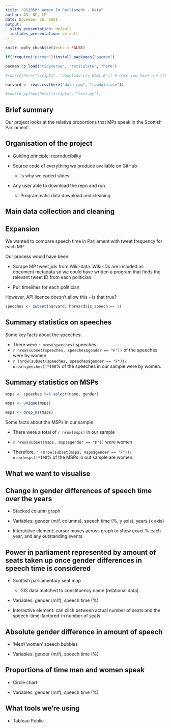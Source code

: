 ---
title: "DS105M: Women In Parliament - Data"
author: AS, NC, LM
date: November 26, 2021
output:
  slidy_presentation: default
  ioslides_presentation: default
---

```{r setup, include=FALSE}
knitr::opts_chunk$set(echo = FALSE)
```

```{r packages, include=FALSE}
if(!require("pacman"))install.packages("pacman")

pacman::p_load("tidyverse", "reticulate", "here")
```


```{r data, include=FALSE}
#source(here("scripts", "download-csv-html.R")) # once you have run the script once, you can comment out this line by typing "#" in front of it. Doing this will mean the data loads directly from your local data_raw folder rather than downloading every time.

harvard <- read.csv(here("data_raw", "rawdata.csv"))

#source_python(here("scripts", "test.py"))
```

## Brief summary

Our project looks at the relative proportions that MPs speak in the Scottish Parliament.

## Organisation of the project

* Guiding principle: reproducibility

* Source code of everything we produce avaliable on GitHub
  * Is why we coded slides

* Any user able to download the repo and run
  * Programmatic data download and cleaning


## Main data collection and cleaning

## Expansion

We wanted to compare speech time in Parliament with tweet frequency for each MP.

Our process would have been:

* Scrape MP tweet_ids from Wiki-data. Wiki-IDs are included as document metadata so we could have written a program that finds the relevant tweet ID from each politician.

* Pull timelines for each politician

However, API licence doesn't allow this - is that true?


```{r}
speeches <- subset(harvard, harvard$is_speech == 1)
```

## Summary statistics on speeches

Some key facts about the speeches:

* There were `r nrow(speeches)` speeches.
* `r nrow(subset(speeches, speeches$gender == "F"))` of the speeches were by women.
* `r (nrow(subset(speeches, speeches$gender == "F"))/ nrow(speeches))*100`% of the speeches in our sample were by women.

## Summary statistics on MSPs

```{r}
msps <- speeches %>% select(name, gender)

msps <- unique(msps)

msps <- drop_na(msps)
```


Some facts about the MSPs in our sample

* There were a total of `r nrow(msps)` in our sample

* `r nrow(subset(msps, msps$gender == "F"))` were women

* Therefore, `r (nrow(subset(msps, msps$gender == "F"))/ nrow(msps))*100`% of the MSPs in out sample are women.



## What we want to visualise

## Change in gender differences of speech time over the years

* Stacked column graph

* Variables: gender (m/f, columns), speech time (%, y axis), years (x axis)

* Interactive element: cursor moves across graph to show exact % each year, and any outstanding events

## Power in parliament represented by amount of seats taken up once gender differences in speech time is considered

* Scottish parliamentary seat map
  * GIS data matched to constituency name (relational data)

* Variables: gender (m/f), speech time (%)

* Interactive element: can click between actual number of seats and the speech-time-factored-in number of seats

## Absolute gender difference in amount of speech

* 'Men'/'women' speech bubbles

* Variables: gender (m/f), speech time (%)

## Proportions of time men and women speak

* Circle chart

* Variables: gender (m/f), speech time (%)

## What tools we're using

* Tableau Public
